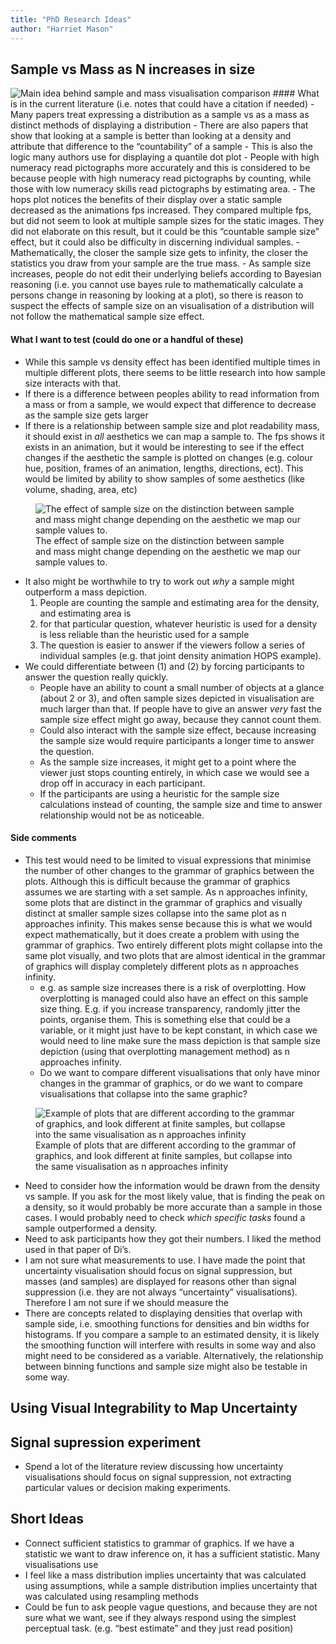 ```yaml
---
title: "PhD Research Ideas"
author: "Harriet Mason"
---
```


## Sample vs Mass as N increases in size
![Main idea behind sample and mass visualisation comparison](samplesizemass1.jpeg)
#### What is in the current literature (i.e. notes that could have a citation if needed)
- Many papers treat expressing a distribution as a sample vs as a mass as distinct methods of displaying a distribution
- There are also papers that show that looking at a sample is better than looking at a density and attribute that difference to the "countability" of a sample
  - This is also the logic many authors use for displaying a quantile dot plot
  - People with high numeracy read pictographs more accurately and this is considered to be because people with high numeracy read pictographs by counting, while those with low numeracy skills read pictographs by estimating area.
- The hops plot notices the benefits of their display over a static sample decreased as the animations fps increased. They compared multiple fps, but did not seem to look at multiple sample sizes for the static images. They did not elaborate on this result, but it could be this "countable sample size" effect, but it could also be difficulty in discerning individual samples.
- Mathematically, the closer the sample size gets to infinity, the closer the statistics you draw from your sample are the true mass. 
- As sample size increases, people do not edit their underlying beliefs according to Bayesian reasoning (i.e. you cannot use bayes rule to mathematically calculate a persons change in reasoning by looking at a plot), so there is reason to suspect the effects of sample size on an visualisation of a distribution will not follow the mathematical sample size effect.

#### What I want to test (could do one or a handful of these)
- While this sample vs density effect has been identified multiple times in multiple different plots, there seems to be little research into how sample size interacts with that.
- If there is a difference between peoples ability to read information from a mass or from a sample, we would expect that difference to decrease as the sample size gets larger 
- If there is a relationship between sample size and plot readability mass, it should exist in *all* aesthetics we can map a sample to. The fps shows it exists in an animation, but it would be interesting to see if the effect changes if the aesthetic the sample is plotted on changes (e.g. colour hue, position, frames of an animation, lengths, directions, ect). This would be limited by ability to show samples of some aesthetics (like volume, shading, area, etc)

![The effect of sample size on the distinction between sample and mass might change depending on the aesthetic we map our sample values to.](samplesizemass3.jpeg)

- It also might be worthwhile to try to work out *why* a sample might outperform a mass depiction.
  (1) People are counting the sample and estimating area for the density, and estimating area is 
  (2) for that particular question, whatever heuristic is used for a density is less reliable than the heuristic used for a sample
  (3) The question is easier to answer if the viewers follow a series of individual samples (e.g. that joint density animation HOPS example). 
- We could differentiate between (1) and (2) by forcing participants to  answer the question really quickly.
  - People have an ability to count a small number of objects at a glance (about 2 or 3), and often sample sizes depicted in visualisation are much larger than that. If people have to give an answer *very* fast the sample size effect might go away, because they cannot count them. 
  - Could also interact with the sample size effect, because increasing the sample size would require participants a longer time to answer the question.
  - As the sample size increases, it might get to a point where the viewer just stops counting entirely, in which case we would see a drop off in accuracy in each participant.
  - If the participants are using a heuristic for the sample size calculations instead of counting, the sample size and time to answer relationship would not be as noticeable.

#### Side comments
- This test would need to be limited to visual expressions that minimise the number of other changes to the grammar of graphics between the plots. Although this is difficult because the grammar of graphics assumes we are starting with a set sample. As n approaches infinity, some plots that are distinct in the grammar of graphics and visually distinct at smaller sample sizes collapse into the same plot as n approaches infinity. This makes sense because this is what we would expect mathematically, but it does create a problem with using the grammar of graphics. Two entirely different plots might collapse into the same plot visually, and two plots that are almost identical in the grammar of graphics will display completely different plots as n approaches infinity. 
  - e.g. as sample size increases there is a risk of overplotting. How overplotting is managed could also have an effect on this sample size thing. E.g. if you increase transparency, randomly jitter the points, organise them. This is something else that could be a variable, or it might just have to be kept constant, in which case we would need to line make sure the mass depiction is that sample size depiction (using that overplotting management method) as n approaches infinity.
  - Do we want to compare different visualisations that only have minor changes in the grammar of graphics, or do we want to compare visualisations that collapse into the same graphic?

![Example of plots that are different according to the grammar of graphics, and look different at finite samples, but collapse into the same visualisation as n approaches infinity](samplesizemass2.jpeg)

- Need to consider how the information would be drawn from the density vs sample. If you ask for the most likely value, that is finding the peak on a density, so it would probably be more accurate than a sample in those cases. I would probably need to check *which specific tasks* found a sample outperformed a density.
- Need to ask participants how they got their numbers. I liked the method used in that paper of Di's.
- I am not sure what measurements to use. I have made the point that uncertainty visualisation should focus on signal suppression, but masses (and samples) are displayed for reasons other than signal suppression (i.e. they are not always "uncertainty" visualisations). Therefore I am not sure if we should measure the 
- There are concepts related to displaying densities that overlap with sample side, i.e. smoothing functions for densities and bin widths for histograms. If you compare a sample to an estimated density, it is likely the smoothing function will interfere with results in some way and also might need to be considered as a variable. Alternatively, the relationship between binning functions and sample size might also be testable in some way.

## Using Visual Integrability to Map Uncertainty

## Signal supression experiment
- Spend a lot of the literature review discussing how uncertainty visualisations should focus on signal suppression, not extracting particular values or decision making experiments.


## Short Ideas
- Connect sufficient statistics to grammar of graphics. If we have a statistic we want to draw inference on, it has a sufficient statistic. Many visualisations use 
- I feel like a mass distribution implies uncertainty that was calculated using assumptions, while a sample distribution implies uncertainty that was calculated using resampling methods
- Could be fun to ask people vague questions, and because they are not sure what we want, see if they always respond using the simplest perceptual task. (e.g. "best estimate" and they just read position)